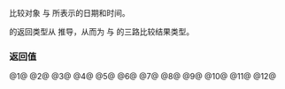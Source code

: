 {{cpp/chrono/title|1=operator==,&lt;,&lt;=,&gt;,&gt;=,&lt;=&gt;{{small|(std::chrono::leap_second)}}}}
{{cpp/chrono/leap_second/navbar}}
{{dcl begin}}
{{dcl header|chrono}}
{{dcl|since=c++20|num=1|1=
constexpr bool operator==( const std::chrono::leap_second&amp; x,
                           const std::chrono::leap_second&amp; y ) noexcept;
}}
{{dcl|since=c++20|num=2|1=
constexpr std::strong_ordering operator&lt;=&gt;( const std::chrono::leap_second&amp; x,
                                            const std::chrono::leap_second&amp; y ) noexcept;
}}
{{dcl|since=c++20|num=3|1=
template&lt; class Duration &gt;
constexpr bool operator==( const std::chrono::leap_second&amp; x,
                           const std::chrono::sys_time&lt;Duration&gt;&amp; y ) noexcept;
}}
{{dcl|since=c++20|num=4|1=
template&lt; class Duration &gt;
constexpr bool operator&lt; ( const std::chrono::leap_second&amp; x,
                           const std::chrono::sys_time&lt;Duration&gt;&amp; y ) noexcept;
}}
{{dcl|since=c++20|num=5|1=
template&lt; class Duration &gt;
constexpr bool operator&lt; ( const std::chrono::sys_time&lt;Duration&gt;&amp; x,
                           const std::chrono::leap_second&amp; y ) noexcept;
}}
{{dcl|since=c++20|num=6|1=
template&lt; class Duration &gt;
constexpr bool operator&gt; ( const std::chrono::leap_second&amp; x,
                           const std::chrono::sys_time&lt;Duration&gt;&amp; y ) noexcept;
}}
{{dcl|since=c++20|num=7|1=
template&lt; class Duration &gt;
constexpr bool operator&gt; ( const std::chrono::sys_time&lt;Duration&gt;&amp; x,
                           const std::chrono::leap_second&amp; y ) noexcept;
}}
{{dcl|since=c++20|num=8|1=
template&lt; class Duration &gt;
constexpr bool operator&lt;=( const std::chrono::leap_second&amp; x,
                           const std::chrono::sys_time&lt;Duration&gt;&amp; y ) noexcept;
}}
{{dcl|since=c++20|num=9|1=
template&lt; class Duration &gt;
constexpr bool operator&lt;=( const std::chrono::sys_time&lt;Duration&gt;&amp; x,
                           const std::chrono::leap_second&amp; y ) noexcept;
}}
{{dcl|since=c++20|num=10|1=
template&lt; class Duration &gt;
constexpr bool operator&gt;=( const std::chrono::leap_second&amp; x,
                           const std::chrono::sys_time&lt;Duration&gt;&amp; y ) noexcept;
}}
{{dcl|since=c++20|num=11|1=
template&lt; class Duration &gt;
constexpr bool operator&gt;=( const std::chrono::sys_time&lt;Duration&gt;&amp; x,
                           const std::chrono::leap_second&amp; y ) noexcept;
}}
{{dcl|since=c++20|num=12|1=
template&lt; class Duration &gt;
    requires std::three_way_comparable_with&lt;
        std::chrono::sys_seconds, std::chrono::sys_time&lt;Duration&gt;&gt;
constexpr auto operator&lt;=&gt;( const std::chrono::leap_second&amp; x,
                            const std::chrono::sys_time&lt;Duration&gt;&amp; y ) noexcept;
}}
{{dcl end}}

比较对象 {{c|x}} 与 {{c|y}} 所表示的日期和时间。

{{v|12}} 的返回类型从 {{c|1=x.date() &lt;=&gt; y}} 推导，从而为 {{lc|std::chrono::seconds}} 与 {{tt|Duration}} 的三路比较结果类型。

{{cpp/note synthesized eq}}

=== 返回值 ===
@1@ {{c|1=x.date() == y.date()}}
@2@ {{c|1=x.date() &lt;=&gt; y.date()}}
@3@ {{c|1=x.date() == y}}
@4@ {{c|1=x.date() &lt; y}}
@5@ {{c|1=x &lt; y.date()}}
@6@ {{c|1=x.date() &gt; y}}
@7@ {{c|1=x &gt; y.date()}}
@8@ {{c|1=x.date() &lt;= y}}
@9@ {{c|1=x &lt;= y.date()}}
@10@ {{c|1=x.date() &gt;= y}}
@11@ {{c|1=x &gt;= y.date()}}
@12@ {{c|1=x.date() &lt;=&gt; y}}

{{langlinks|en|es|ja|ru}}